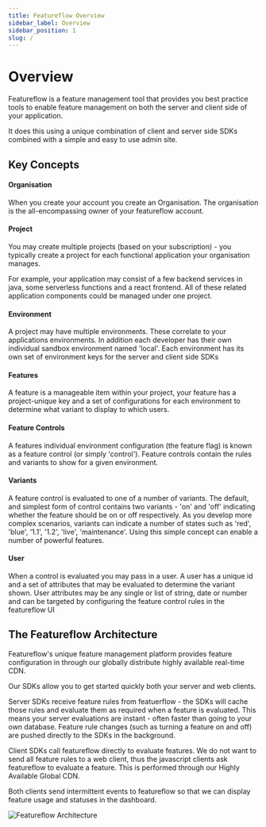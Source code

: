 ```yaml
---
title: Featureflow Overview
sidebar_label: Overview
sidebar_position: 1
slug: /
---
```


# Overview

Featureflow is a feature management tool that provides you best practice tools to enable feature management on both the server and client side of your application.

It does this using a unique combination of client and server side SDKs combined with a simple and easy to use admin site.

## Key Concepts
#### Organisation
When you create your account you create an Organisation. The organisation is the all-encompassing owner of your featureflow account.

#### Project
You may create multiple projects (based on your subscription) - you typically create a project for each functional application your organisation manages.

For example, your application may consist of a few backend services in java, some serverless functions and a react frontend. All of these related application components could be managed under one project.

#### Environment
A project may have multiple environments. These correlate to your
applications environments. In addition each developer has their own individual sandbox environment named 'local'. Each environment has its own set of environment keys for the server and client side SDKs

#### Features
A feature is a manageable item within your project, your feature has a project-unique key and a set of configurations for each environment to determine what variant to display to which users.

#### Feature Controls
A features individual environment configuration (the feature flag) is known as a feature control (or simply 'control'). Feature controls contain the rules and variants to show for a given environment.

#### Variants
A feature control is evaluated to one of a number of variants. The default, and simplest form of control contains two variants - 'on' and 'off' indicating whether the feature should be on or off respectively. As you develop more complex scenarios, variants can indicate a number of states such as 'red', 'blue', '1.1', '1.2', 'live', 'maintenance'. Using this simple concept can enable a number of powerful features.

#### User
When a control is evaluated you may pass in a user. A user has a unique id and a set of attributes that may be evaluated to determine the variant shown. User attributes may be any single or list of string, date or number and can be targeted by configuring the feature control rules in the featureflow UI

## The Featureflow Architecture
Featureflow's unique feature management platform provides feature configuration in through our globally distribute highly available real-time CDN.

Our SDKs allow you to get started quickly both your server and web clients.

Server SDKs receive feature rules from featuerflow - the SDKs will cache those rules and evaluate them as required when a feature is evaluated. This means your server evaluations are instant - often faster than going to your own database. Feature rule changes (such as turning a feature on and off) are pushed directly to the SDKs in the background.

Client SDKs call featureflow directly to evaluate features. We do not want to send all feature rules to a web client, thus the javascript clients ask featureflow to evaluate a feature. This is performed through our Highly Available Global CDN.

Both clients send intermittent events to featureflow so that we can display feature usage and statuses in the dashboard.

![Featureflow Architecture](/img/featureflow-architetutre.png)